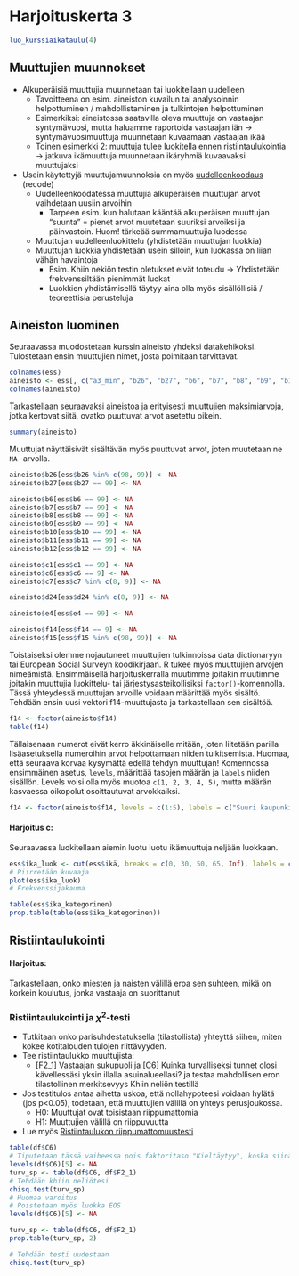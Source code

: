# Harjoituskerta 3

```r
luo_kurssiaikataulu(4)
```


## Muuttujien muunnokset 

<!-- - Muunnoksista tarkemmin [Tietoarkiston](https://www.fsd.tuni.fi/fi/palvelut/menetelmaopetus/kvanti/muunnokset/muunnokset/) sivuilla -->

- Alkuperäisiä muuttujia muunnetaan tai luokitellaan uudelleen
  - Tavoitteena on esim. aineiston kuvailun tai analysoinnin helpottuminen / mahdollistaminen ja tulkintojen helpottuminen
  - Esimerkiksi: aineistossa saatavilla oleva muuttuja on vastaajan syntymävuosi, mutta haluamme raportoida vastaajan iän → syntymävuosimuuttuja muunnetaan kuvaamaan vastaajan ikää
  - Toinen esimerkki 2: muuttuja tulee luokitella ennen ristiintaulukointia → jatkuva ikämuuttuja muunnetaan ikäryhmiä kuvaavaksi muuttujaksi
- Usein käytettyjä muuttujamuunnoksia on myös [uudelleenkoodaus](https://www.fsd.tuni.fi/fi/palvelut/menetelmaopetus/kvanti/muunnokset/muunnokset/#uudelleenkoodaus) (recode)    
  - Uudelleenkoodatessa muuttujia alkuperäisen muuttujan arvot vaihdetaan uusiin arvoihin
    - Tarpeen esim. kun halutaan kääntää alkuperäisen muuttujan "suunta" = pienet arvot muutetaan suuriksi arvoiksi ja päinvastoin. Huom! tärkeää summamuuttujia luodessa
  - Muuttujan uudelleenluokittelu (yhdistetään muuttujan luokkia)
  - Muuttujan luokkia yhdistetään usein silloin, kun luokassa on liian vähän havaintoja
    - Esim. Khiin nekiön testin oletukset eivät toteudu → Yhdistetään frekvenssiltään pienimmät luokat
    - Luokkien yhdistämisellä täytyy aina olla myös sisällöllisiä / teoreettisia perusteluja

## Aineiston luominen

Seuraavassa muodostetaan kurssin aineisto yhdeksi datakehikoksi. Tulostetaan ensin muuttujien nimet, josta poimitaan tarvittavat.

```r
colnames(ess)
aineisto <- ess[, c("a3_min", "b26", "b27", "b6", "b7", "b8", "b9", "b10", "b11", "b12", "c1", "c6", "c7", "d24", "e4", "sivsaat", "f14", "f15", "f17a_6", "sukupuoli")]
colnames(aineisto)
```

Tarkastellaan seuraavaksi aineistoa ja erityisesti muuttujien maksimiarvoja, jotka kertovat siitä, ovatko puuttuvat arvot asetettu oikein.

```r
summary(aineisto)
```

Muuttujat näyttäisivät sisältävän myös puuttuvat arvot, joten muutetaan ne `NA` -arvolla.

```r
aineisto$b26[ess$b26 %in% c(98, 99)] <- NA
aineisto$b27[ess$b27 == 99] <- NA

aineisto$b6[ess$b6 == 99] <- NA
aineisto$b7[ess$b7 == 99] <- NA
aineisto$b8[ess$b8 == 99] <- NA
aineisto$b9[ess$b9 == 99] <- NA
aineisto$b10[ess$b10 == 99] <- NA
aineisto$b11[ess$b11 == 99] <- NA
aineisto$b12[ess$b12 == 99] <- NA

aineisto$c1[ess$c1 == 99] <- NA
aineisto$c6[ess$c6 == 9] <- NA
aineisto$c7[ess$c7 %in% c(8, 9)] <- NA

aineisto$d24[ess$d24 %in% c(8, 9)] <- NA

aineisto$e4[ess$e4 == 99] <- NA

aineisto$f14[ess$f14 == 9] <- NA
aineisto$f15[ess$f15 %in% c(98, 99)] <- NA
```

Toistaiseksi olemme nojautuneet muuttujien tulkinnoissa data dictionaryyn tai European Social Surveyn koodikirjaan. R tukee myös muuttujien arvojen nimeämistä. Ensimmäisellä harjoituskerralla muutimme joitakin muutimme joitakin muuttujia luokittelu- tai järjestysasteikollisiksi `factor()`-komennolla. Tässä yhteydessä muuttujan arvoille voidaan määrittää myös sisältö. Tehdään ensin uusi vektori f14-muuttujasta ja tarkastellaan sen sisältöä.

```r
f14 <- factor(aineisto$f14)
table(f14)
```
Tällaisenaan numerot eivät kerro äkkinäiselle mitään, joten liitetään parilla lisäasetuksella numeroihin arvot helpottamaan niiden tulkitsemista. Huomaa, että seuraava korvaa kysymättä edellä tehdyn muuttujan! Komennossa ensimmäinen asetus, `levels`, määrittää tasojen määrän ja `labels` niiden sisällön. Levels voisi olla myös muotoa `c(1, 2, 3, 4, 5)`, mutta määrän kasvaessa oikopolut osoittautuvat arvokkaiksi.

```r
f14 <- factor(aineisto$f14, levels = c(1:5), labels = c("Suuri kaupunki", "Suuren kaupungin lähiö", "Pieni/keskikokoinen kaupunki", "Pienempi taajama", "Maaseutu"))
```

    
#### Harjoitus c: {-}

Seuraavassa luokitellaan aiemin luotu luotu ikämuuttuja neljään luokkaan.

```r
ess$ika_luok <- cut(ess$ikä, breaks = c(0, 30, 50, 65, Inf), labels = c("luokka1_30_tai_alle", "luokka2_31_50", "luokka3_51_65", "luokka4_yli66"),  include.lowest = TRUE) 
# Piirretään kuvaaja
plot(ess$ika_luok)
# Frekvenssijakauma

table(ess$ika_kategorinen)
prop.table(table(ess$ika_kategorinen))

```

    
## Ristiintaulukointi


#### Harjoitus: {-}

Tarkastellaan, onko miesten ja naisten välillä eroa sen suhteen, mikä on korkein koulutus, jonka vastaaja on suorittanut



### Ristiintaulukointi ja $\chi^2$-testi

- Tutkitaan onko parisuhdestatuksella (tilastollista) yhteyttä siihen, miten kokee kotitalouden tulojen riittävyyden.
- Tee ristiintaulukko muuttujista: 
  - [F2_1] Vastaajan sukupuoli ja [C6] Kuinka turvalliseksi tunnet olosi kävellessäsi yksin illalla asuinalueellasi? ja testaa mahdollisen eron tilastollinen merkitsevyys Khiin neliön testillä
- Jos testitulos antaa aihetta uskoa, että nollahypoteesi voidaan hylätä (jos p<0.05), todetaan, että muuttujien välillä on yhteys perusjoukossa.
  - H0: Muuttujat ovat toisistaan riippumattomia
  - H1: Muuttujien välillä on riippuvuutta
- Lue myös [Ristiintaulukon riippumattomuustesti](Tietoarkisto)

```r
table(df$C6)
# Tiputetaan tässä vaiheessa pois faktoritaso "Kieltäytyy", koska siinä ei ole havaintoja
levels(df$C6)[5] <- NA
turv_sp <- table(df$C6, df$F2_1)
# Tehdään khiin neliötesi
chisq.test(turv_sp)
# Huomaa varoitus
# Poistetaan myös luokka EOS
levels(df$C6)[5] <- NA

turv_sp <- table(df$C6, df$F2_1)
prop.table(turv_sp, 2)

# Tehdään testi uudestaan
chisq.test(turv_sp)
```

